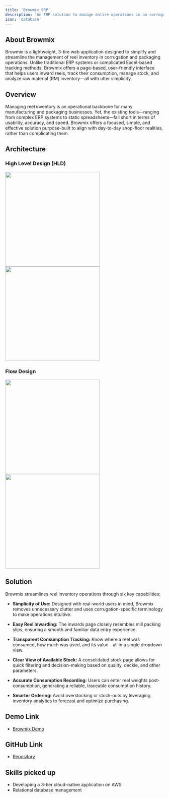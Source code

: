 ```yaml
---
title: 'Browmix ERP'
description: 'An ERP solution to manage entire operations in an corrogated box industry right from paper inventory to production.'
icon: 'database'
---
```


## About Browmix

Browmix is a lightweight, 3-tire web application designed to simplify and streamline the management of reel inventory in corrugation and packaging operations. Unlike traditional ERP systems or complicated Excel-based tracking methods, Browmix offers a page-based, user-friendly interface that helps users inward reels, track their consumption, manage stock, and analyze raw material (RM) inventory—all with utter simplicity.

## Overview

Managing reel inventory is an operational backbone for many manufacturing and packaging businesses. Yet, the existing tools—ranging from complex ERP systems to static spreadsheets—fall short in terms of usability, accuracy, and speed. Browmix offers a focused, simple, and effective solution purpose-built to align with day-to-day shop-floor realities, rather than complicating them.

## Architecture

### High Level Design (HLD)

<img height="300" className="block dark:hidden" src="/images/browmix-hld.png" />
<img height="300" className="hidden dark:block" src="/images/browmix-hld-dark.png" />

### Flow Design

<img height="300" className="block dark:hidden" src="/images/browmix-flow.png" />
<img height="300" className="hidden dark:block" src="/images/browmix-flow-dark.png" />


## Solution

Browmix streamlines reel inventory operations through six key capabilities:

- **Simplicity of Use:** Designed with real-world users in mind, Browmix removes unnecessary clutter and uses corrugation-specific terminology to make operations intuitive.

- **Easy Reel Inwarding:** The inwards page closely resembles mill packing slips, ensuring a smooth and familiar data entry experience.

- **Transparent Consumption Tracking:** Know where a reel was consumed, how much was used, and its value—all in a single dropdown view.

- **Clear View of Available Stock:** A consolidated stock page allows for quick filtering and decision-making based on quality, deckle, and other parameters.

- **Accurate Consumption Recording:** Users can enter reel weights post-consumption, generating a reliable, traceable consumption history.

- **Smarter Ordering:** Avoid overstocking or stock-outs by leveraging inventory analytics to forecast and optimize purchasing.

## Demo Link

- [Browmix Demo](https://akrivis-business-solutions.github.io/browmix-broucure/)

## GitHub Link

- [Repository](https://github.com/Akrivis-Business-Solutions)

## Skills picked up

- Developing a 3-tier cloud-native application on AWS
- Relational database management